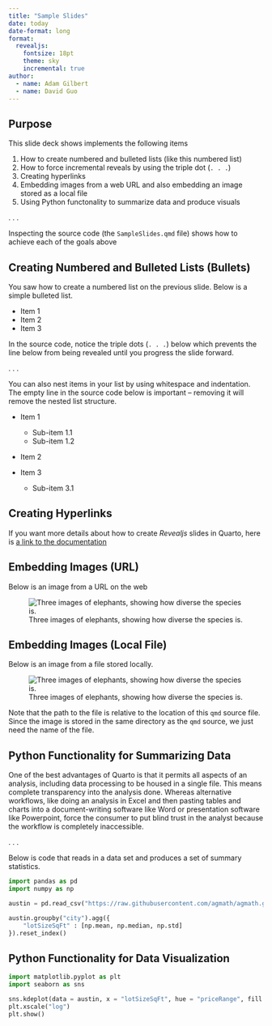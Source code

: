 ```yaml
---
title: "Sample Slides"
date: today
date-format: long
format: 
  revealjs:
    fontsize: 18pt
    theme: sky
    incremental: true
author: 
  - name: Adam Gilbert
  - name: David Guo
---
```


## Purpose

This slide deck shows implements the following items

1. How to create numbered and bulleted lists (like this numbered list)
2. How to force incremental reveals by using the triple dot (`. . . `)
3. Creating hyperlinks
4. Embedding images from a web URL and also embedding an image stored as a local file
5. Using Python functonality to summarize data and produce visuals

. . . 

Inspecting the source code (the `SampleSlides.qmd` file) shows how to achieve each of the goals above

## Creating Numbered and Bulleted Lists (Bullets)

You saw how to create a numbered list on the previous slide. Below is a simple bulleted list.

+ Item 1
+ Item 2
+ Item 3

In the source code, notice the triple dots (`. . . `) below which prevents the line below from being revealed until you progress the slide forward.

. . .

You can also nest items in your list by using whitespace and indentation. The empty line in the source code below is important -- removing it will remove the nested list structure.

+ Item 1

    + Sub-item 1.1
    + Sub-item 1.2
+ Item 2
+ Item 3

    + Sub-item 3.1

## Creating Hyperlinks

If you want more details about how to create *Revealjs* slides in Quarto, here is [a link to the documentation](https://quarto.org/docs/presentations/revealjs/)

## Embedding Images (URL)

Below is an image from a URL on the web

![Three images of elephants, showing how diverse the species is.](https://upload.wikimedia.org/wikipedia/commons/thumb/1/1a/Elephant_Diversity.jpg/1920px-Elephant_Diversity.jpg)

## Embedding Images (Local File)

Below is an image from a file stored locally. 

![Three images of elephants, showing how diverse the species is.](Elephant_Diversity.jpg)

Note that the path to the file is relative to the location of this `qmd` source file. Since the image is stored in the same directory as the `qmd` source, we just need the name of the file.

## Python Functionality for Summarizing Data

One of the best advantages of Quarto is that it permits all aspects of an analysis, including data processing to be housed in a single file. This means complete transparency into the analysis done. Whereas alternative workflows, like doing an analysis in Excel and then pasting tables and charts into a document-writing software like Word or presentation software like Powerpoint, force the consumer to put blind trust in the analyst because the workflow is completely inaccessible.

. . . 

Below is code that reads in a data set and produces a set of summary statistics.

```python
import pandas as pd
import numpy as np

austin = pd.read_csv("https://raw.githubusercontent.com/agmath/agmath.github.io/master/data/classification/austin_zillow_data.csv")

austin.groupby("city").agg({
    "lotSizeSqFt" : [np.mean, np.median, np.std]
}).reset_index()
```

## Python Functionality for Data Visualization

```python
import matplotlib.pyplot as plt
import seaborn as sns

sns.kdeplot(data = austin, x = "lotSizeSqFt", hue = "priceRange", fill = True, alpha = 0.5)
plt.xscale("log")
plt.show()
```
